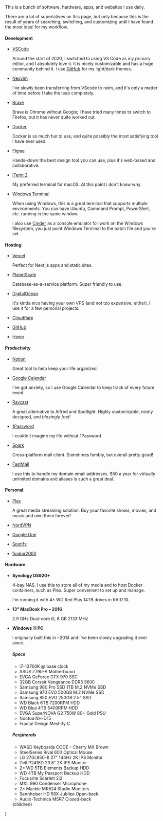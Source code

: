 
This is a bunch of software, hardware, apps, and websites I use daily.

There are a lot of superlatives on this page, but only because this is the result of years of searching, switching, and customizing until I have found the most ideal for my workflow.

#### Development

- [VSCode](https://code.visualstudio.com)

  Around the start of 2020, I switched to using VS Code as my primary editor, and I absolutely love it. It is nicely customizable and has a huge community behind it. I use [GitHub](https://marketplace.visualstudio.com/items?itemName=GitHub.github-vscode-theme) for my light/dark themes.

- [Neovim](https://github.com/neovim/neovim)

  I've slowly been transferring from VScode to nvim, and it's only a matter of time before I take the leap completely.

- [Brave](https://brave.com)

  Brave is Chrome without Google; I have tried many times to switch to Firefox, but it has never quite worked out.

- [Docker](https://docker.com)

  Docker is so much fun to use, and quite possibly the most satisfying tool I have ever used.

- [Figma](https://figma.com)

  Hands-down the best design tool you can use, plus it's web-based and collaborative.

- [iTerm 2](https://iterm2.com)

  My preferred terminal for macOS. At this point I don't know why.

- [Windows Terminal](https://microsoft.com/en-us/p/windows-terminal/9n0dx20hk701)

  When using Windows, this is a great terminal that supports multiple environments. You can have Ubuntu, Command Prompt, PowerShell, etc. running in the same window.

  I also use [Cmder](https://cmder.net) as a console emulator for work on the Windows filesystem, you just point Windows Terminal to the batch file and you're set.

#### Hosting

- [Vercel](https://vercel.com)

  Perfect for Next.js apps and static sites.

- [PlanetScale](https://planetscale.com)

  Database-as-a-service platform. Super friendly to use.

- [DigitalOcean](https://digitalocean.com/?refcode=704e28ee95b8)

  It's kinda nice having your own VPS (and not too expensive, either). I use it for a few personal projects.

- [Cloudflare](https://cloudflare.com)
- [GitHub](https://github.com)
- [Hover](https://hover.com)


#### Productivity

- [Notion](https://notion.so)

  Great tool to help keep your life organized.

- [Google Calendar](https://calendar.google.com)

  I've got anxiety, so I use Google Calendar to keep track of every future event.

- [Raycast](https://raycast.com)

  A great alternative to Alfred and Spotlight. Highly customizable, nicely designed, and *blazingly fast!*

- [1Password](https://1password.com)

  I couldn't imagine my life without 1Password.

- [Spark](https://sparkmailapp.com)

  Cross-platform mail client. Sometimes fumbly, but overall pretty good!

- [FastMail](https://fastmail.com)

  I use this to handle my domain email addresses. $50 a year for virtually unlimited domains and aliases is such a great deal.

#### Personal

- [Plex](https://plex.tv)

  A great media streaming solution. Buy your favorite shows, movies, and music and own them forever!

- [NordVPN](https://nordvpn.com)
- [Google One](https://one.google.com)
- [Spotify](https://spotify.com)
- [foobar2000](https://foobar2000.com)

#### Hardware

- **Synology DS920+**

  4-bay NAS. I use this to store all of my media and to host Docker containers, such as Plex. Super convenient to set up and manage.

  I'm running it with 4× WD Red Plus 14TB drives in RAID 10.

- **13" MacBook Pro &ndash; 2016**

  2.9 GHz Dual-core i5, 8 GB 2133 MHz

- **Windows 11 PC**

  I originally built this in ~2014 and I've been slowly upgrading it ever since.

  ##### Specs

  - i7-13700K @ base clock
  - ASUS Z790-A Motherboard
  - EVGA GeForce GTX 970 SSC
  - 32GB Corsair Vengeance DDR5 5600
  - Samsung 980 Pro SSD 1TB M.2 NVMe SSD
  - Samsung 970 EVO 500GB M.2 NVMe SSD
  - Samsung 850 EVO 250GB 2.5" SSD
  - WD Black 6TB 7200RPM HDD
  - WD Blue 4TB 5400RPM HDD
  - EVGA SuperNOVA G2 750W 80+ Gold PSU
  - Noctua NH-D15
  - Fractal Design Meshify C

  ##### Peripherals

  - WASD Keyboards CODE &ndash; Cherry MX Brown
  - SteelSeries Rival 600 Optical Mouse
  - LG 27GL850-B 27" 144Hz 2K IPS Monitor
  - Dell P2418D 23.8" 2K IPS Monitor
  - 2× WD 5TB Elements Backup HDD
  - WD 4TB My Passport Backup HDD
  - Focusrite Scarlett 2i2
  - MXL 990 Condenser Microphone
  - 2× Mackie MR524 Studio Monitors
  - Sennheiser HD 58X Jubilee Open-back
  - Audio-Technica MSR7 Closed-back

  <Content title="Uses">
    <div className="prose dark:prose-dark">{children}</div>
  </Content>
)
